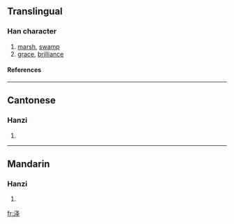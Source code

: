 {{see|沢|澤}}

==Translingual==
===Han character===
{{Han char|rn=85|rad=水|as=05|sn=8|four=|canj=水水手 (EEQ)}}
# [[marsh]], [[swamp]]
# [[grace]], [[brilliance]]
====References====
{{Han ref|kx=0619.121|hdz=31599.020|uh=6CFD|ud=27901}}

----
==Cantonese==
===Hanzi===
{{yue-hanzi|jyut=|y=jaak6}}
# {{defn|Cantonese}}

----
==Mandarin==
===Hanzi===
{{cmn-hanzi|tra=澤|pin=[[duó]] (duo2), [[shì]] (shi4), [[yì]] (yi4), [[zé]] (ze2)|wg=to<sup>2</sup>, shih<sup>4</sup>, i<sup>4</sup>, tse<sup>2</sup>}}
# {{defn|Mandarin}}

[[fr:泽]]